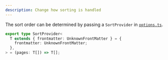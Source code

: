 ```yaml
---
description: Change how sorting is handled
---
```


The sort order can be determined by passing a `SortProvider` in [`options.ts`](/configuration).

```ts
export type SortProvider<
  T extends { frontmatter: UnknownFrontMatter } = {
    frontmatter: UnknownFrontMatter;
  },
> = (pages: T[]) => T[];
```
